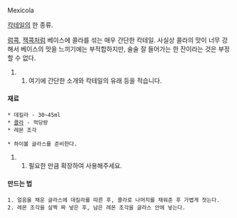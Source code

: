 Mexicola

[[칵테일]]의 한 종류.

[[럼콕]], [[잭콕]]처럼 베이스에 콜라를 섞는 매우 간단한 칵테일. 사실상 콜라의 맛이 너무 강해서 베이스의 맛을 느끼기에는 부적합하지만, 술술 잘 들어가는 한 잔이라는 것은 부정할 수 없다.

## 여기에 간단한 소개와 칵테일의 유래 등을 적습니다.
==== 재료 ====
 * 데킬라 - 30~45ml
 * [[콜라]] - 적당량
 * 레몬 조각

 * 하이볼 글라스를 준비한다.
## 필요한 만큼 확장하여 사용해주세요.
==== 만드는 법 ====
 1. 얼음을 채운 글라스에 데킬라를 따른 후, 콜라로 나머지를 채워준 후 가볍게 젓는다.
 2. 레몬 조각을 살짝 짜 넣은 후, 남은 레몬 조각을 글라스 안에 넣는다.
